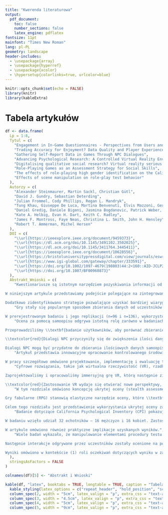 ```yaml
---
title: "Kwerenda literaturowa"
output: 
  pdf_document:
    toc: false
    number_sections: false
    latex_engine: pdflatex
fontsize: 11pt
mainfont: "Times New Roman"
lang: pl-PL
geometry: landscape
header-includes:
  - \usepackage{array}
  - \usepackage{hyperref}
  - \usepackage{xcolor}
  - \hypersetup{colorlinks=true, urlcolor=blue}
---
```


```r
knitr::opts_chunk$set(echo = FALSE)
library(knitr)
library(kableExtra)
```

# Tabela artykułów

```r
df <- data.frame(
  Lp = 1:8,
  Tytul = c(
    "Engagement in In-Game Questionnaires - Perspectives from Users and Experts",
    "Trading Accuracy for Enjoyment? Data Quality and Player Experience in Data Collection Games",
    "Gathering Self-Report Data in Games Through NPC Dialogues",
    "Advancing Psychological Research: A Controlled Virtual Reality Environment",
    "Digitalising qualitative social research? Virtual reality serious game",
    "Role-Playing Games as an Assessment Strategy for Social Skills",
    "The effects of role-playing high gender identification on the California psychological inventory",
    "Effects of scene manipulation on role-play test behavior"
  ),
  Autorzy = c(
    "Alexander Steinmaurer, Martin Sackl, Christian Gütl",
    "David J. Gundry, Sebastian Deterding",
    "Julian Frommel, Cody Phillips, Regan L. Mandryk",
    "Tung Khau, Giuseppe De Luca, Martina Benvenuti, Elvis Mazzoni, Gerrit Meixner",
    "Daniel Gredig, Daniele Bigoni, Jasmina Bogdanovic, Patrick Weber, Safak Korkut",
    "Kate A. Helbig, Evan H. Dart, Keith C. Radley",
    "James F. Montross, Faye Neas, Christina L. Smith, John H. Hensley",
    "Robert T. Ammerman, Michel Hersen"
  ),
  DOI = c(
    "\\url{https://ieeexplore.ieee.org/document/9459373}",
    "\\url{https://dl.acm.org/doi/10.1145/3491102.3502025}",
    "\\url{https://dl.acm.org/doi/10.1145/3411764.3445411}",
    "\\url{https://ieeexplore.ieee.org/document/10628556}",
    "\\url{https://bristoluniversitypressdigital.com/view/journals/eswr/1/1/article-p118.xml}",
    "\\url{https://www.igi-global.com/gateway/chapter/333591}",
    "\\url{https://doi.org/10.1002/1097-4679(198803)44:2<160::AID-JCLP2270440211>3.0.CO;2-W}",
    "\\url{https://doi.org/10.1007/BF00960873}"
  ),
  Abstrakt_Wnioski = c(
    "Kwestionariusze są istotnym narzędziem pozyskiwania informacji od badanych i cechują się szerokim zakresem zastosowań, takich jak analiza odpowiedzi w celach ewaluacyjnych, zbieranie preferencji czy samoocena w kontekstach edukacyjnych. Jednak w zależności od sposobu zaprojektowania i umiejscowienia kwestionariusza, uczestnictwo w badaniu może być dla respondentów nużące lub frustrujące, co negatywnie wpływa na wyniki lub prowadzi do utraty zaangażowania. Literatura wskazuje na \\textbf{negatywne efekty w symulacjach immersyjnych oraz grach edukacyjnych, w których kwestionariusze i oceny są realizowane poza właściwym doświadczeniem edukacyjnym.}

W niniejszym artykule przedstawiamy podejście polegające na zintegrowaniu kwestionariuszy z otoczeniem gry. Naszym celem było \\textbf{stworzenie angażującej formy odpowiadania na pytania przez uczestników}. Aby dodatkowo ich zmotywować, za wypełnianie kwestionariuszy przewidziano system nagród. Przeprowadziliśmy dwie ewaluacje: badanie A/B z udziałem 22 uczestników oraz ocenę z udziałem 14 ekspertów z dziedzin związanych z tematyką gry. Wyniki wykazały, że \\textcolor{red}{uczestnicy byli bardziej zaangażowani w wypełnianie kwestionariuszy osadzonych w grze, a sama integracja pytań zwiększyła skłonność do udzielania odpowiedzi.}

Dodatkowo zidentyfikowano strategie pozwalające uzyskać bardziej wiarygodne odpowiedzi, takie jak zadawanie pytań bezpośrednio po wykonaniu zadania lub wykorzystanie elementów grywalizacji. Wyniki mogą przyczynić się do projektowania bardziej angażujących aplikacji i środowisk edukacyjnych, w których ewaluacja i informacje zwrotne mają znaczenie zarówno dla nauczycieli, jak i dla uczniów.",
    "Gry stały się popularnym sposobem zbierania danych od uczestników badań, opartym na założeniu, że są one bardziej angażujące niż tradycyjne ankiety czy eksperymenty, a jednocześnie dostarczają równie wartościowych danych. Jednak to założenie nie zostało dotychczas poddane empirycznej weryfikacji. W odpowiedzi na tę lukę \\textbf{zaprojektowaliśmy grę do zbierania danych językowych w oparciu o podejście Intrinsic Elicitation – metodę projektowania mającą na celu minimalizowanie zagrożeń dla trafności w grach służących do zbierania danych – i porównaliśmy ją z równoważnym eksperymentem językoznawczym pełniącym rolę grupy kontrolnej.}

W prerejestrowanym badaniu i jego replikacji (n=96 i n=136), wykorzystując dwa różne sposoby operacjonalizacji dokładności, gra zapewniała znacznie większą przyjemność z udziału (d=0.70, 0.73), ale jednocześnie generowała istotnie mniej dokładne dane (d=-0.68, -0.40) — choć nadal bardziej trafne niż odpowiedzi losowe. Wnioskujemy, że \\textcolor{red}{w przypadku niektórych typów danych gry do zbierania danych mogą wiązać się z poważnym kompromisem pomiędzy przyjemnością uczestników a jakością danych}. Identyfikujemy możliwe przyczyny niższej jakości danych do dalszych badań, dokonujemy refleksji nad naszym podejściem projektowym oraz apelujemy do badaczy HCI zajmujących się grami o stosowanie odpowiednich grup kontrolnych tam, gdzie jest to uzasadnione.",
    "Ocena za pomocą samoopisu odgrywa istotną rolę zarówno w badaniach naukowych, jak i w projektowaniu gier, np. w celu gromadzenia danych w trakcie rozgrywki. Gry mogą wykorzystywać dialogi z postaciami niezależnymi (NPC) do zbierania danych samoopisowych, jednak gracze mogą reagować na nie inaczej niż na tradycyjne kwestionariusze. Bez jasnych wskazówek dotyczących wpływu oceny osadzonej w grze na postrzeganie i doświadczenia gracza, projektanci i badacze ryzykują podejmowanie decyzji, które mogą negatywnie wpłynąć na ilość i jakość danych oraz na poczucie prywatności uczestników.

Przeprowadziliśmy \\textbf{badanie użytkowników, aby porównać zbieranie danych samoopisowych za pomocą dialogów NPC i tradycyjnych kwestionariuszy w formie nakładek w grze.} Jakość danych oraz doświadczenie gracza mierzone poprzez autonomię, ciekawość, immersję i poczucie mistrzostwa nie różniły się istotnie pomiędzy formami, choć dialogi NPC nadawały większe znaczenie kontekstowi.

\\textcolor{red}{Dialogi NPC przyczyniły się do zwiększenia ilości danych przy zastosowaniu dobrowolnych skal pięciopunktowych, lecz nie w przypadku pytań otwartych.} Jednocześnie zwiększały postrzeganą intymność przekazywanych informacji, mimo że ich rzeczywista intymność była porównywalna do danych uzyskanych z kwestionariuszy.

Dialogi NPC mogą być przydatne do zbierania ilościowych danych samoopisowych, sprzyjając jednocześnie bardziej znaczącemu doświadczeniu gry. Należy jednak uwzględnić możliwość wystąpienia negatywnych efektów związanych z postrzeganiem prywatności.",
    "Artykuł przedstawia innowacyjne opracowanie kontrolowanego środowiska wirtualnej rzeczywistości (VR) zaprojektowanego na potrzeby eksperymentów psychologicznych i społecznych, wykorzystującego znany paradygmat Cyberball jako punkt wyjścia. Przejście od tradycyjnych, fizycznych wersji Cyberball do immersyjnego środowiska VR stanowi istotny krok naprzód w zakresie kontroli eksperymentalnej i realizmu. W przeciwieństwie jednak do konwencjonalnych implementacji Cyberball, nasze podejście odchodzi od klasycznej aktywności polegającej na rzucaniu piłki, koncentrując się na \\textbf{badaniu dynamiki interpersonalnej za pomocą interakcji konwersacyjnych w wirtualnym pokoju rozmów w rzeczywistości wirtualnej.}

W pracy szczegółowo omówiono projektowanie, implementację i ewaluację tego kontrolowanego środowiska VR, podkreślając jego kluczową rolę w kształtowaniu przyszłości badań psychologicznych. Uwzględniono w nim m.in. nagrane kwestie dialogowe, animacje wirtualnych postaci oraz strategie zwiększania zaangażowania uczestników. Szczegółowa analiza paradygmatu Cyberball w ramach tego środowiska VR przyczynia się do \\textcolor{red}{opracowania dobrych praktyk i wytycznych w projektowaniu kontrolowanych środowisk wirtualnych, sprzyjając lepszemu zrozumieniu dynamiki społecznej i zjawisk psychologicznych.}",
    "Cyfrowe rozwiązania, takie jak wirtualna rzeczywistość (VR), rzadko były wykorzystywane w ramach zbierania danych w jakościowych badaniach w obszarze pracy socjalnej. VR wydaje się jednak szczególnie obiecującym narzędziem, ponieważ \\textbf{pozwala uczestnikom zanurzyć się w sytuacji badawczej i może zwiększać trafność ekologiczną zbieranych danych.} W tym kontekście przeanalizowaliśmy wykorzystanie poważnej gry VR (serious game) w jakościowych wywiadach bezpośrednich, przeprowadzanych w ramach projektu badawczego ukierunkowanego na prewencję HIV.

Zaprojektowaliśmy i opracowaliśmy immersyjną grę VR, którą następnie zintegrowaliśmy z 24 wywiadami problemowo-centrycznymi. Integracja okazała się wykonalna, a gra została dobrze przyjęta przez uczestników. Zachęcała ich do \\textcolor{red}{bardziej rozbudowanego i pogłębionego opowiadania o własnych doświadczeniach}. Uczestnicy przypominali sobie epizody, o których wcześniej nie wspomnieli, uzupełniali swoje narracje i poruszali nowe tematy. Atmosfera wywiadów stawała się mniej formalna, a badani byli bardziej otwarci i komunikatywni.

\\textcolor{red}{Zastosowanie VR wydaje się otwierać nowe perspektywy, poszerzać możliwości epistemiczne i wzbogacać jakościowe metody badawcze, szczególnie w zakresie analizy komunikacji werbalnej i niewerbalnej oraz procesów interakcji}. Z perspektywy etycznej wykorzystanie VR wymaga jednak starannego rozważenia potencjalnych skutków ubocznych dla uczestników badania.",
    "W tym rozdziale omówiono koncepcję ukrytej oceny (stealth assessment) jako narzędzia do oceny komunikacji społecznej. Dotychczas sceny odgrywania ról w ramach stealth assessment opierały się na zaplanowanych i scenariuszowych aktywnościach, których celem było wywołanie określonych reakcji społecznych. Reakcje te składały się zazwyczaj z wyraźnie zdefiniowanych kroków ocenianych za pomocą bezpośredniej obserwacji. Takie podejście było jednak krytykowane za sztuczność i sztywność, co ograniczało możliwości oceny uogólnionych umiejętności w bardziej naturalistycznych warunkach.

Gry fabularne (RPG) stanowią elastyczne narzędzie oceny, które \\textbf{sprzyja zaangażowaniu i motywacji dzięki formie opartej na grze. Udział badanych w mniej sztywnym scenariuszu gry pozwala oceniającym aranżować nieskończoną liczbę interakcji i sytuacji}, umożliwiając pozyskanie różnorodnych przykładów zachowań społecznych i tym samym prowadząc do bardziej naturalistycznej oceny umiejętności społecznych uczestników.

Celem tego rozdziału jest przedstawienie wykorzystania ukrytej oceny zachowań społecznych w kontekście RPG, omówienie strategii dla oceniających oraz przegląd wyników empirycznej oceny podejścia RPG jako narzędzia diagnostycznego.",
    "Badanie dotyczące California Psychological Inventory (CPI) pokazuje, że uczestnicy mogą znacząco zmieniać swoje profile CPI poprzez odgrywanie ról z silną identyfikacją płciową, tzn. \\textcolor{red}{mężczyźni starają się wypaść jako bardziej męscy, a kobiety jako bardziej kobiece}. Większość badanych była w stanie to osiągnąć bez wykrycia przez skale trafności, które służą do identyfikowania prób fałszowania wyników w pozytywnym lub negatywnym kierunku.

W badaniu wzięło udział 32 ochotników — 16 mężczyzn i 16 kobiet. Zastosowano schemat analizy wariancji 2 × 2 (płeć uczestnika × instrukcja odgrywania roli vs. instrukcja standardowa). Stwierdzono istotny główny efekt (p < 0,01) dla instrukcji na 14 z 18 skal oraz istotną interakcję (p < 0,01) na 4 z 18 skal. Profile osób odgrywających role wskazują, że stereotypy obu płci — tak jak postrzegają je uczestnicy — mają charakter nieadaptacyjny.

W artykule omówiono również praktyczne implikacje uzyskanych wyników.",
    "Wiele badań wykazało, że manipulowanie elementami procedury testu odgrywania ról różnicuje zachowanie uczestników. Obszarem, który nie był jednak szeroko badany w kontekście paradygmatu role-play, jest \\textbf{wpływ oczekiwań dotyczących wyniku (outcome expectancy) na zachowania interpersonalne.} W niniejszym badaniu oceniono zależność między oczekiwaniami a zachowaniem, manipulując opisami scen w teście role-play. Do opisów dodano informacje sugerujące, że osoba odgrywająca rolę partnera interakcji jest łatwa do nawiązania kontaktu (pozytywne oczekiwania) lub trudna do nawiązania kontaktu (negatywne oczekiwania).

Następnie interakcje odgrywane przez uczestników zostały ocenione na podstawie różnych wskaźników werbalnych i niewerbalnych kompetencji społecznych. Dane wykazały, że \\textcolor{red}{uczestnicy byli mniej skuteczni społecznie w scenach z negatywnymi oczekiwaniami. Z kolei w scenach z pozytywnymi oczekiwaniami ich zachowania były oceniane jako nieco bardziej efektywne społecznie. Dodatkowo osoby o wysokim poziomie lęku (określonym na podstawie samoopisowych kwestionariuszy) okazały się bardziej podatne na manipulację oczekiwaniami niż osoby o niskim poziomie lęku.}

Wyniki omówiono w kontekście (1) roli oczekiwań dotyczących wyniku w zachowaniach interpersonalnych oraz (2) potrzeby dalszego udoskonalania testów typu role-play."
  ),
  stringsAsFactors = FALSE
)

colnames(df)[5] <- "Abstrakt i Wnioski"

kable(df, "latex", booktabs = TRUE, longtable = TRUE, caption = "Tabela artykułów RPG i Psychologia", escape=FALSE) %>%
  kable_styling(latex_options = c("repeat_header", "hold_position", "scale_down"), font_size = 9, stripe_color = "gray!15") %>%
  column_spec(2, width = "5cm", latex_valign = "p", extra_css = "text-align:justify;") %>%
  column_spec(3, width = "4.5cm", latex_valign = "p", extra_css = "text-align:justify;") %>%
  column_spec(4, width = "5cm", latex_valign = "p", extra_css = "text-align:justify;") %>%
  column_spec(5, width = "9cm", latex_valign = "p", extra_css = "text-align:justify;")
```
